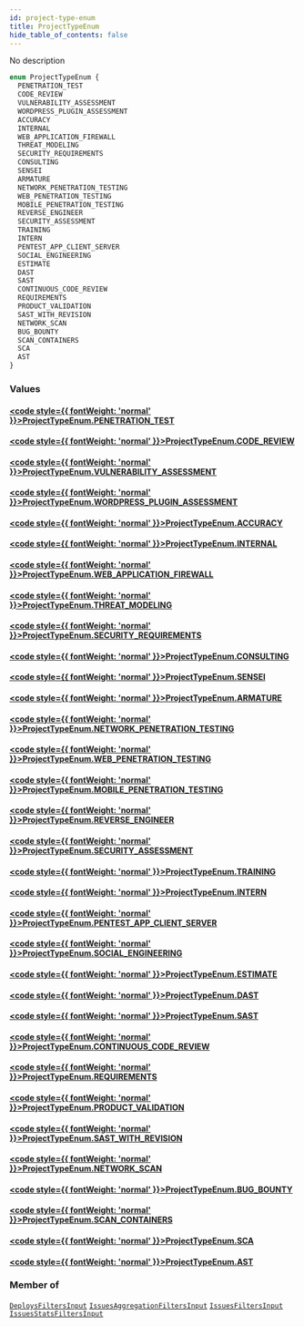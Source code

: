 ```yaml
---
id: project-type-enum
title: ProjectTypeEnum
hide_table_of_contents: false
---
```








No description

```graphql
enum ProjectTypeEnum {
  PENETRATION_TEST
  CODE_REVIEW
  VULNERABILITY_ASSESSMENT
  WORDPRESS_PLUGIN_ASSESSMENT
  ACCURACY
  INTERNAL
  WEB_APPLICATION_FIREWALL
  THREAT_MODELING
  SECURITY_REQUIREMENTS
  CONSULTING
  SENSEI
  ARMATURE
  NETWORK_PENETRATION_TESTING
  WEB_PENETRATION_TESTING
  MOBILE_PENETRATION_TESTING
  REVERSE_ENGINEER
  SECURITY_ASSESSMENT
  TRAINING
  INTERN
  PENTEST_APP_CLIENT_SERVER
  SOCIAL_ENGINEERING
  ESTIMATE
  DAST
  SAST
  CONTINUOUS_CODE_REVIEW
  REQUIREMENTS
  PRODUCT_VALIDATION
  SAST_WITH_REVISION
  NETWORK_SCAN
  BUG_BOUNTY
  SCAN_CONTAINERS
  SCA
  AST
}
```


### Values

#### [<code style={{ fontWeight: 'normal' }}>ProjectTypeEnum.<b>PENETRATION_TEST</b></code>](#) 
> 
> 

#### [<code style={{ fontWeight: 'normal' }}>ProjectTypeEnum.<b>CODE_REVIEW</b></code>](#) 
> 
> 

#### [<code style={{ fontWeight: 'normal' }}>ProjectTypeEnum.<b>VULNERABILITY_ASSESSMENT</b></code>](#) 
> 
> 

#### [<code style={{ fontWeight: 'normal' }}>ProjectTypeEnum.<b>WORDPRESS_PLUGIN_ASSESSMENT</b></code>](#) 
> 
> 

#### [<code style={{ fontWeight: 'normal' }}>ProjectTypeEnum.<b>ACCURACY</b></code>](#) 
> 
> 

#### [<code style={{ fontWeight: 'normal' }}>ProjectTypeEnum.<b>INTERNAL</b></code>](#) 
> 
> 

#### [<code style={{ fontWeight: 'normal' }}>ProjectTypeEnum.<b>WEB_APPLICATION_FIREWALL</b></code>](#) 
> 
> 

#### [<code style={{ fontWeight: 'normal' }}>ProjectTypeEnum.<b>THREAT_MODELING</b></code>](#) 
> 
> 

#### [<code style={{ fontWeight: 'normal' }}>ProjectTypeEnum.<b>SECURITY_REQUIREMENTS</b></code>](#) 
> 
> 

#### [<code style={{ fontWeight: 'normal' }}>ProjectTypeEnum.<b>CONSULTING</b></code>](#) 
> 
> 

#### [<code style={{ fontWeight: 'normal' }}>ProjectTypeEnum.<b>SENSEI</b></code>](#) 
> 
> 

#### [<code style={{ fontWeight: 'normal' }}>ProjectTypeEnum.<b>ARMATURE</b></code>](#) 
> 
> 

#### [<code style={{ fontWeight: 'normal' }}>ProjectTypeEnum.<b>NETWORK_PENETRATION_TESTING</b></code>](#) 
> 
> 

#### [<code style={{ fontWeight: 'normal' }}>ProjectTypeEnum.<b>WEB_PENETRATION_TESTING</b></code>](#) 
> 
> 

#### [<code style={{ fontWeight: 'normal' }}>ProjectTypeEnum.<b>MOBILE_PENETRATION_TESTING</b></code>](#) 
> 
> 

#### [<code style={{ fontWeight: 'normal' }}>ProjectTypeEnum.<b>REVERSE_ENGINEER</b></code>](#) 
> 
> 

#### [<code style={{ fontWeight: 'normal' }}>ProjectTypeEnum.<b>SECURITY_ASSESSMENT</b></code>](#) 
> 
> 

#### [<code style={{ fontWeight: 'normal' }}>ProjectTypeEnum.<b>TRAINING</b></code>](#) 
> 
> 

#### [<code style={{ fontWeight: 'normal' }}>ProjectTypeEnum.<b>INTERN</b></code>](#) 
> 
> 

#### [<code style={{ fontWeight: 'normal' }}>ProjectTypeEnum.<b>PENTEST_APP_CLIENT_SERVER</b></code>](#) 
> 
> 

#### [<code style={{ fontWeight: 'normal' }}>ProjectTypeEnum.<b>SOCIAL_ENGINEERING</b></code>](#) 
> 
> 

#### [<code style={{ fontWeight: 'normal' }}>ProjectTypeEnum.<b>ESTIMATE</b></code>](#) 
> 
> 

#### [<code style={{ fontWeight: 'normal' }}>ProjectTypeEnum.<b>DAST</b></code>](#) 
> 
> 

#### [<code style={{ fontWeight: 'normal' }}>ProjectTypeEnum.<b>SAST</b></code>](#) 
> 
> 

#### [<code style={{ fontWeight: 'normal' }}>ProjectTypeEnum.<b>CONTINUOUS_CODE_REVIEW</b></code>](#) 
> 
> 

#### [<code style={{ fontWeight: 'normal' }}>ProjectTypeEnum.<b>REQUIREMENTS</b></code>](#) 
> 
> 

#### [<code style={{ fontWeight: 'normal' }}>ProjectTypeEnum.<b>PRODUCT_VALIDATION</b></code>](#) 
> 
> 

#### [<code style={{ fontWeight: 'normal' }}>ProjectTypeEnum.<b>SAST_WITH_REVISION</b></code>](#) 
> 
> 

#### [<code style={{ fontWeight: 'normal' }}>ProjectTypeEnum.<b>NETWORK_SCAN</b></code>](#) 
> 
> 

#### [<code style={{ fontWeight: 'normal' }}>ProjectTypeEnum.<b>BUG_BOUNTY</b></code>](#) 
> 
> 

#### [<code style={{ fontWeight: 'normal' }}>ProjectTypeEnum.<b>SCAN_CONTAINERS</b></code>](#) 
> 
> 

#### [<code style={{ fontWeight: 'normal' }}>ProjectTypeEnum.<b>SCA</b></code>](#) 
> 
> 

#### [<code style={{ fontWeight: 'normal' }}>ProjectTypeEnum.<b>AST</b></code>](#) 
> 
> 



### Member of

[`DeploysFiltersInput`](/api/graphql/documentation/inputs/deploys-filters-input)  <Badge class="secondary" text="input"/><Bullet />[`IssuesAggregationFiltersInput`](/api/graphql/documentation/inputs/issues-aggregation-filters-input)  <Badge class="secondary" text="input"/><Bullet />[`IssuesFiltersInput`](/api/graphql/documentation/inputs/issues-filters-input)  <Badge class="secondary" text="input"/><Bullet />[`IssuesStatsFiltersInput`](/api/graphql/documentation/inputs/issues-stats-filters-input)  <Badge class="secondary" text="input"/>



